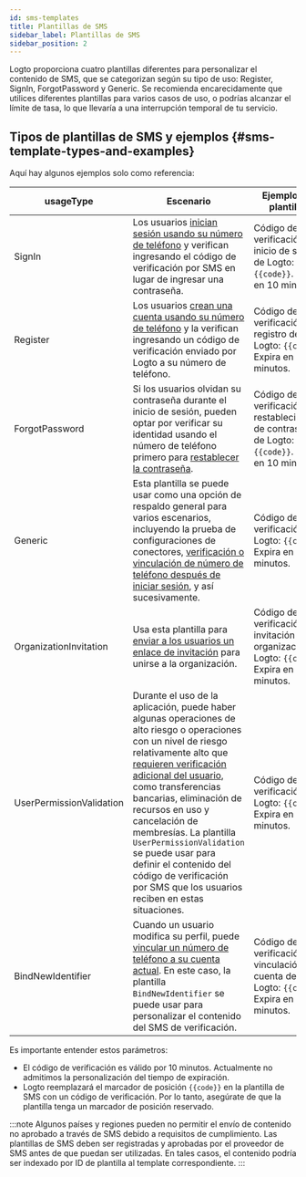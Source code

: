 ```yaml
---
id: sms-templates
title: Plantillas de SMS
sidebar_label: Plantillas de SMS
sidebar_position: 2
---
```


Logto proporciona cuatro plantillas diferentes para personalizar el contenido de SMS, que se categorizan según su tipo de uso: Register, SignIn, ForgotPassword y Generic. Se recomienda encarecidamente que utilices diferentes plantillas para varios casos de uso, o podrías alcanzar el límite de tasa, lo que llevaría a una interrupción temporal de tu servicio.

## Tipos de plantillas de SMS y ejemplos \{#sms-template-types-and-examples}

Aquí hay algunos ejemplos solo como referencia:

| usageType                | Escenario                                                                                                                                                                                                                                                                                                                                                                                                                                                                                         | Ejemplos de plantillas                                                          |
| ------------------------ | ------------------------------------------------------------------------------------------------------------------------------------------------------------------------------------------------------------------------------------------------------------------------------------------------------------------------------------------------------------------------------------------------------------------------------------------------------------------------------------------------ | -------------------------------------------------------------------------------- |
| SignIn                   | Los usuarios [inician sesión usando su número de teléfono](/end-user-flows/sign-up-and-sign-in/sign-in) y verifican ingresando el código de verificación por SMS en lugar de ingresar una contraseña.                                                                                                                                                                                                                                                                                             | Código de verificación de inicio de sesión de Logto: `{{code}}`. Expira en 10 minutos. |
| Register                 | Los usuarios [crean una cuenta usando su número de teléfono](/end-user-flows/sign-up-and-sign-in/sign-up) y la verifican ingresando un código de verificación enviado por Logto a su número de teléfono.                                                                                                                                                                                                                                                                                         | Código de verificación de registro de Logto: `{{code}}`. Expira en 10 minutos.   |
| ForgotPassword           | Si los usuarios olvidan su contraseña durante el inicio de sesión, pueden optar por verificar su identidad usando el número de teléfono primero para [restablecer la contraseña](/end-user-flows/sign-up-and-sign-in/reset-password).                                                                                                                                                                                                                                                            | Código de verificación de restablecimiento de contraseña de Logto: `{{code}}`. Expira en 10 minutos. |
| Generic                  | Esta plantilla se puede usar como una opción de respaldo general para varios escenarios, incluyendo la prueba de configuraciones de conectores, [verificación o vinculación de número de teléfono después de iniciar sesión](/end-user-flows/account-settings/by-management-api#email-and-phone-number-verification), y así sucesivamente.                                                                                                                                                        | Código de verificación de Logto: `{{code}}`. Expira en 10 minutos.               |
| OrganizationInvitation   | Usa esta plantilla para [enviar a los usuarios un enlace de invitación](/end-user-flows/organization-experience/invite-organization-members#configure-your-email-connector) para unirse a la organización.                                                                                                                                                                                                                                                                                        | Código de verificación de invitación a la organización de Logto: `{{code}}`. Expira en 10 minutos. |
| UserPermissionValidation | Durante el uso de la aplicación, puede haber algunas operaciones de alto riesgo o operaciones con un nivel de riesgo relativamente alto que [requieren verificación adicional del usuario](/end-user-flows/account-settings/by-account-api#verify-by-sending-a-verification-code-to-the-users-email-or-phone), como transferencias bancarias, eliminación de recursos en uso y cancelación de membresías. La plantilla `UserPermissionValidation` se puede usar para definir el contenido del código de verificación por SMS que los usuarios reciben en estas situaciones. | Código de verificación de Logto: `{{code}}`. Expira en 10 minutos.               |
| BindNewIdentifier        | Cuando un usuario modifica su perfil, puede [vincular un número de teléfono a su cuenta actual](/end-user-flows/account-settings/by-account-api#manage-phone). En este caso, la plantilla `BindNewIdentifier` se puede usar para personalizar el contenido del SMS de verificación.                                                                                                                                                                                                              | Código de verificación de vinculación de cuenta de Logto: `{{code}}`. Expira en 10 minutos. |

Es importante entender estos parámetros:

- El código de verificación es válido por 10 minutos. Actualmente no admitimos la personalización del tiempo de expiración.
- Logto reemplazará el marcador de posición `{{code}}` en la plantilla de SMS con un código de verificación. Por lo tanto, asegúrate de que la plantilla tenga un marcador de posición reservado.

:::note
Algunos países y regiones pueden no permitir el envío de contenido no aprobado a través de SMS debido a requisitos de cumplimiento. Las plantillas de SMS deben ser registradas y aprobadas por el proveedor de SMS antes de que puedan ser utilizadas. En tales casos, el contenido podría ser indexado por ID de plantilla al template correspondiente.
:::